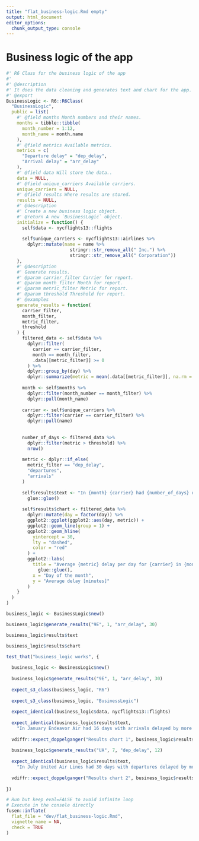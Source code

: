 ```yaml
---
title: "flat_business-logic.Rmd empty"
output: html_document
editor_options: 
  chunk_output_type: console
---
```


# Business logic of the app

```r
#' R6 Class for the business logic of the app
#'
#' @description
#' It does the data cleaning and generates text and chart for the app.
#' @export
BusinessLogic <- R6::R6Class(
  "BusinessLogic",
  public = list(
    #' @field months Month numbers and their names.
    months = tibble::tibble(
      month_number = 1:12,
      month_name = month.name
    ),
    #' @field metrics Available metrics.
    metrics = c(
      "Departure delay" = "dep_delay",
      "Arrival delay" = "arr_delay"
    ),
    #' @field data Will store the data..
    data = NULL,
    #' @field unique_carriers Available carriers.
    unique_carriers = NULL,
    #' @field results Where results are stored.
    results = NULL,
    #' @description
    #' Create a new business logic object.
    #' @return A new `BusinessLogic` object.
    initialize = function() {
      self$data <- nycflights13::flights
      
      self$unique_carriers <- nycflights13::airlines %>%
        dplyr::mutate(name = name %>%
                        stringr::str_remove_all(" Inc.") %>%
                        stringr::str_remove_all(" Corporation"))
    },
    #' @description
    #' Generate results.
    #' @param carrier_filter Carrier for report.
    #' @param month_filter Month for report.
    #' @param metric_filter Metric for report.
    #' @param threshold Threshold for report.
    #' @examples
    generate_results = function(
      carrier_filter,
      month_filter,
      metric_filter,
      threshold
    ) {
      filtered_data <- self$data %>%
        dplyr::filter(
          carrier == carrier_filter,
          month == month_filter,
          .data[[metric_filter]] >= 0
        ) %>%
        dplyr::group_by(day) %>%
        dplyr::summarize(metric = mean(.data[[metric_filter]], na.rm = TRUE))
      
      month <- self$months %>%
        dplyr::filter(month_number == month_filter) %>%
        dplyr::pull(month_name)
      
      carrier <- self$unique_carriers %>%
        dplyr::filter(carrier == carrier_filter) %>%
        dplyr::pull(name)
      
      
      number_of_days <- filtered_data %>%
        dplyr::filter(metric > threshold) %>%
        nrow()
      
      metric <- dplyr::if_else(
        metric_filter == "dep_delay",
        "departures",
        "arrivals"
      )
      
      self$results$text <- "In {month} {carrier} had {number_of_days} days with {metric} delayed by more than {threshold} minutes." %>%
        glue::glue()
      
      self$results$chart <- filtered_data %>%
        dplyr::mutate(day = factor(day)) %>%
        ggplot2::ggplot(ggplot2::aes(day, metric)) +
        ggplot2::geom_line(group = 1) +
        ggplot2::geom_hline(
          yintercept = 30,
          lty = "dashed",
          color = "red"
        ) +
        ggplot2::labs(
          title = "Average {metric} delay per day for {carrier} in {month}" %>%
            glue::glue(),
          x = "Day of the month",
          y = "Average delay [minutes]"
        )
    }
  )
)
```

```r
business_logic <- BusinessLogic$new()

business_logic$generate_results("9E", 1, "arr_delay", 30)

business_logic$results$text

business_logic$results$chart
```

```r
test_that("business_logic works", {
  
  business_logic <- BusinessLogic$new()
  
  business_logic$generate_results("9E", 1, "arr_delay", 30)
  
  expect_s3_class(business_logic, "R6")
  
  expect_s3_class(business_logic, "BusinessLogic")
  
  expect_identical(business_logic$data, nycflights13::flights)
  
  expect_identical(business_logic$results$text,
    "In January Endeavor Air had 16 days with arrivals delayed by more than 30 minutes.")
  
  vdiffr::expect_doppelganger("Results chart 1", business_logic$results$chart)
  
  business_logic$generate_results("UA", 7, "dep_delay", 12)
  
  expect_identical(business_logic$results$text,
    "In July United Air Lines had 30 days with departures delayed by more than 12 minutes.")
  
  vdiffr::expect_doppelganger("Results chart 2", business_logic$results$chart)
  
})
```

```r
# Run but keep eval=FALSE to avoid infinite loop
# Execute in the console directly
fusen::inflate(
  flat_file = "dev/flat_business-logic.Rmd",
  vignette_name = NA,
  check = TRUE
)
```
